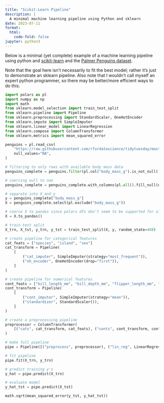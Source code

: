 ```yaml
---
title: "Scikit-Learn Pipeline"
description: |
  A minimal machine learning pipeline using Python and sklearn
date: 2023-07-11
format:
  html:
    code-fold: false
jupyter: python3
---
```


Below is a minimal (yet complete) example of a machine learning pipeline using python and [scikit-learn](https://scikit-learn.org/stable/) and the [Palmer Penguins dataset](https://allisonhorst.github.io/palmerpenguins/).

Note that the goal here isn't necessarily to fit the best model; rather it's just to demonstrate an sklearn pipeline. Also note that I wouldn't call myself an expert python programmer, so there may be better/more efficient ways to do this.

```python
import polars as pl
import numpy as np
import math
from sklearn.model_selection import train_test_split
from sklearn.pipeline import Pipeline
from sklearn.preprocessing import StandardScaler, OneHotEncoder
from sklearn.impute import SimpleImputer
from sklearn.linear_model import LinearRegression
from sklearn.compose import ColumnTransformer
from sklearn.metrics import mean_squared_error

penguins = pl.read_csv(
    "https://raw.githubusercontent.com/rfordatascience/tidytuesday/master/data/2020/2020-07-28/penguins.csv",
    null_values="NA",
)

# filtering to only rows with available body mass data
penguins_complete = penguins.filter(pl.col("body_mass_g").is_not_null())

# coercing null to nan
penguins_complete = penguins_complete.with_columns(pl.all().fill_null(np.nan))

# separate into X and y
y = penguins_complete["body_mass_g"]
X = penguins_complete.select(pl.exclude("body_mass_g"))

# coerce X to pandas since polars dfs don't seem to be supported for all of the sklearn steps yet
X = X.to_pandas()

# train test split
X_trn, X_tst, y_trn, y_tst = train_test_split(X, y, random_state=408)

# create pipeline for categorical features
cat_feats = ["species", "island", "sex"]
cat_transform = Pipeline(
    [
        ("cat_imputer", SimpleImputer(strategy="most_frequent")),
        ("oh_encoder", OneHotEncoder(drop="first")),
    ]
)

# create pipeline for numerical features
cont_feats = ["bill_length_mm", "bill_depth_mm", "flipper_length_mm", "year"]
cont_transform = Pipeline(
    [
        ("cont_imputer", SimpleImputer(strategy="mean")),
        ("standardizer", StandardScaler()),
    ]
)

# create a preprocessing pipeline
preprocessor = ColumnTransformer(
    [("cats", cat_transform, cat_feats), ("conts", cont_transform, cont_feats)]
)

# make full pipeline
pipe = Pipeline([("preprocess", preprocessor), ("lin_reg", LinearRegression())])

# fit pipeline
pipe.fit(X_trn, y_trn)

# predict training y's
y_hat = pipe.predict(X_trn)

# evaluate model
y_hat_tst = pipe.predict(X_tst)

math.sqrt(mean_squared_error(y_tst, y_hat_tst))


```